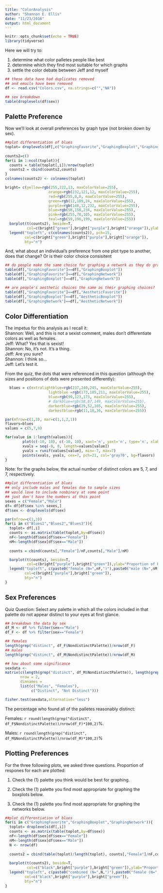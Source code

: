 ```yaml
---
title: "ColorAnalysis"
author: "Shannon E. Ellis"
date: "11/23/2016"
output: html_document
---
```


```r
knitr::opts_chunk$set(echo = TRUE)
library(tidyverse)
```

Here we will try to:

1. determine what color palletes people like best  
2. determine which they find most suitable for which graphs  
3. settle the color debate between Jeff and myself  

```r
## these data have had duplicates removed
## and emails have been removed
df <- read.csv("Colors.csv", na.strings=c("","NA"))
```

```r
## sex breakdown 
table(droplevels(df$sex))
```

## Palette Preference
Now we'll look at overall preferences by graph type (not broken down by sex).

```r
##plot differentiation of blues
toplot= droplevels(df[,c("GraphingFavorite","GraphingBoxplot","GraphingNetwork")])
  
counts2=c()
for(i in 1:ncol(toplot)){
  counts = table(toplot[,i])/nrow(toplot) 
  counts2 = cbind(counts2,counts)
}
colnames(counts2) <- colnames(toplot)

bright= c(yellow=rgb(255,222,13, maxColorValue=255), 
                    orange=rgb(232,121,12, maxColorValue=255),   
                    red=rgb(255,0,0, maxColorValue=255), 
                    green=rgb(12,189,24, maxColorValue=255), 
                    purple=rgb(148,12,232, maxColorValue=255), 
                    blue=rgb(58,158,234, maxColorValue=255), 
                    pink=rgb(255,78,105, maxColorValue=255), 
                    teal=rgb(59,196,199, maxColorValue=255))
  barplot(t(counts2), beside=T, 
          col=c(bright["green"],bright["purple"],bright["orange"]),ylab="Proportion of Responses",ylim=c(0,0.4), main="Color Preferences by Graph", las=2) 
  legend("topleft", c(colnames(counts2)), pch=15, 
         col=c(bright["green"],bright["purple"],bright["orange"]), 
         bty="n")
```

And, what about an individual's preference from one plot type to another, does that change? Or is their color choice consisitent

```r
## do people make the same choice for graphing a network as they do graphing a boxplot?
table(df[,"GraphingFavorite"]==df[,"GraphingBoxplot"])
table(df[,"GraphingFavorite"]==df[,"GraphingNetwork"])
table(df[,"GraphingBoxplot"]==df[,"GraphingNetwork"])
```

```r
## are people's aesthetic choices the same as their graphing choices?
table(df[,"GraphingFavorite"]==df[,"AestheticFavorite"])
table(df[,"GraphingBoxplot"]==df[,"AestheticBoxplot"])
table(df[,"GraphingNetwork"]==df[,"AestheticNetwork"])
```

## Color Differentiation

The impetus for this analysis as I recall it:  
Shannon: Well, and this is not a sexist comment, males don't differentiate colors as well as females.  
Jeff: What? Yes that is sexist!  
Shannon: No, it's not. It's a thing.  
Jeff: Are you sure?  
Shannon: I think so...  
Jeff: Let's test it.  

From the quiz, the dots that were referenced in this question (although the sizes and positions of dots were presented differently):

```r
  blues = c(extralightblue=rgb(237,240,245, maxColorValue=255), 
                    lightblue =rgb(173,185,211, maxColorValue=255),   
                    blue=rgb(99,123,173, maxColorValue=255),   
                    # darkblue=rgb(58,87,149, maxColorValue=255), 
                    darkerblue=rgb(29,52,105, maxColorValue=255),
                    darkestblue=rgb(11,18,36, maxColorValue=255))

par(mfrow=c(1,3), mar=c(1,1,2,1))
flavors=blues
values = c(5,7,9)

for(value in 1:length(values)){
        plot(c(-10, 10), c(-10, 10), xaxt='n', yaxt='n', type='n', xlab='', ylab='', main="")
        xvals = seq(-8, 8, length=values[value]) 
        yvals = runif(values[value], min=-7, max=7)
        points(xvals, yvals, cex=7, pch=21, col='gray70', bg=flavors)
}

```

Note: for the graphs below, the actual number of distinct colors are 5, 7, and 7, respectively.

```r
##plot differentiation of blues
## only include males and females due to sample sizes
## would love to include nonbinary at some point
## just don't have the numbers at this point
sexes = c("Female","Male")
df= df[df$sex %in% sexes,]
df$sex <- droplevels(df$sex)

par(mfrow=c(1,3))
for(i in c("Blues1","Blues2","Blues3")){
  toplot= df[,i]
  counts <- as.matrix(table(toplot,by=df$sex))
  nF<-length(df$sex[df$sex=="Female"])
  nM<-length(df$sex[df$sex=="Male"])
                        
  counts = cbind(counts[,"Female"]/nF,counts[,"Male"]/nM)

  barplot(t(counts), beside=T, 
          col=c(bright["purple"],bright["green"]),ylab="Proportion of Responses",ylim=c(0,1),xlab=paste0("N=",length(df$sex))) 
  legend("topleft", c(paste0("female (N=",nF,")"),paste0("male (N=",nM,")")), pch=15, 
         col=c(bright["purple"],bright["green"]), 
         bty="n")
}
```

## Sex Preferences
Quiz Question: Select any palette in which all the colors included in that palette do not appear distinct to your eyes at first glance. 

```r
## breakdown the data by sex
df_M <- df %>% filter(sex=="Male")
df_F <- df %>% filter(sex=="Female")

## females 
length(grep("distinct", df_F$NondistinctPalette))/nrow(df_F)
## males
length(grep("distinct", df_M$NondistinctPalette))/nrow(df_M)

## how about some significance
sexdata <-
matrix(c(length(grep("distinct", df_M$NondistinctPalette)), length(grep("distinct", df_F$NondistinctPalette)), nrow(df_M)-length(grep("distinct", df_M$NondistinctPalette)), nrow(df_F)-length(grep("distinct", df_F$NondistinctPalette))),
       nrow = 2,
       dimnames =
       list(c("Males", "Females"),
            c("Distinct", "Not Distinct")))

fisher.test(sexdata,alternative="less")
```
The percentage who found all of the palletes reasonably distinct: 
 
Females: `r round(length(grep("distinct", df_F$NondistinctPalette))/nrow(df_F)*100,2)`%.

Males: `r round(length(grep("distinct", df_M$NondistinctPalette))/nrow(df_M)*100,2)`%

## Plotting Preferences

For the three following plots, we asked three questions. Proportion of respones for each are plotted:

1. Check the (1) palette you think would be best for graphing.

2. Check the (1) palette you find most appropriate for graphing the boxplots below.

3. Check the (1) palette you find most appropriate for graphing the networks below.
```r
##plot differentiation of blues
for(i in c("GraphingFavorite","GraphingBoxplot","GraphingNetwork")){
  toplot= droplevels(df[,i])
  counts <- as.matrix(table(toplot,by=df$sex))
  nF<-length(df$sex[df$sex=="Female"])
  nM<-length(df$sex[df$sex=="Male"])
  N <- nrow(df) 
  
  counts2 = cbind(table(toplot)/length(toplot), counts[,"Female"]/nF,counts[,"Male"]/nM)
  
  barplot(t(counts2), beside=T, 
          col=c("black",bright["purple"],bright["green"]),ylab="Proportion of Responses",ylim=c(0,0.4), main=colnames(df)[i], las=2) 
  legend("topleft", c(paste0("combined (N=",N,")"),paste0("female (N=",nF,")"),paste0("male (N=",nM,")")), pch=15, 
         col=c("black",bright["purple"],bright["green"]), 
         bty="n")
}
```


 